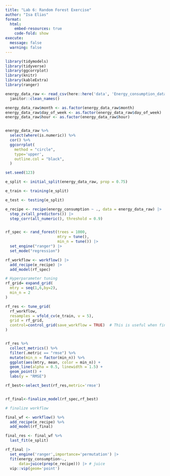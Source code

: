 ```yaml
---
title: "Lab 6: Random Forest Exercise"
author: "Isa Elias"
format: 
  html:
    embed-resources: true
    code-fold: show
execute:
  message: false
  warning: false
---
```


```r

library(tidymodels)
library(tidyverse)
library(ggcorrplot)
library(knitr)
library(kableExtra)
library(ranger)
```

```r
energy_data_raw <- read_csv(here::here('data', 'Energy_consumption_dataset.csv'))|>
  janitor::clean_names()

energy_data_raw$month <- as.factor(energy_data_raw$month)
energy_data_raw$day_of_week <- as.factor(energy_data_raw$day_of_week)
energy_data_raw$hour <- as.factor(energy_data_raw$hour)


energy_data_raw %>% 
  select(where(is.numeric)) %>% 
  cor() %>% 
  ggcorrplot(
    method = "circle",
    type='upper',
    outline.col = "black",
  )

set.seed(123)

e_split <- initial_split(energy_data_raw, prop = 0.75)

e_train <- training(e_split)

e_test <- testing(e_split)

e_recipe <- recipe(energy_consumption ~ ., data = energy_data_raw) |> 
  step_zv(all_predictors()) |> 
  step_corr(all_numeric(), threshold = 0.9)


rf_spec <- rand_forest(trees = 1000, 
                       mtry = tune(),
                       min_n = tune()) |>
  set_engine("ranger") |>
  set_mode("regression")

rf_workflow <- workflow() |>
  add_recipe(e_recipe) |>
  add_model(rf_spec)

# Hyperparameter tuning
rf_grid= expand_grid(
  mtry = seq(1,6,by=2),
  min_n = 2
)

rf_res <- tune_grid(
  rf_workflow,
  resamples = vfold_cv(e_train, v = 5),
  grid = rf_grid,
  control=control_grid(save_workflow = TRUE)  # This is useful when finalizing the model
)


rf_res %>%
  collect_metrics() %>%
  filter(.metric == "rmse") %>%
  mutate(min_n = factor(min_n)) %>%
  ggplot(aes(mtry, mean, color = min_n)) +
  geom_line(alpha = 0.5, linewidth = 1.5) +
  geom_point() +
  labs(y = "RMSE")

rf_best<-select_best(rf_res,metric='rmse')


rf_final<-finalize_model(rf_spec,rf_best)

# finalize workflow

final_wf <- workflow() %>%
  add_recipe(e_recipe) %>%
  add_model(rf_final)

final_res <- final_wf %>%
  last_fit(e_split)

rf_final |>
  set_engine('ranger',importance='permutation') |> 
  fit(energy_consumption~.,
      data=juice(prep(e_recipe))) |> # juice 
  vip::vip(geom='point')


```
